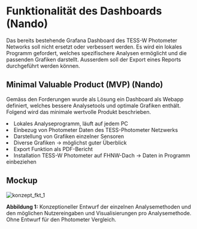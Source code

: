 # Funktionalität des Dashboards (Nando)

Das bereits bestehende Grafana Dashboard des TESS-W Photometer Networks soll nicht ersetzt oder verbessert werden. Es wird ein lokales Programm gefordert, welches spezifischere Analysen ermöglicht und die passenden Grafiken darstellt. Ausserdem soll der Export eines Reports durchgeführt werden können.

## Minimal Valuable Product (MVP) (Nando)

Gemäss den Forderungen wurde als Lösung ein Dashboard als Webapp definiert, welches bessere Analysetools und optimale Grafiken enthält. Folgend wird das minimale wertvolle Produkt beschrieben.

<li>Lokales Analyseprogramm, läuft auf jedem PC</li>
<li>Einbezug von Photometer Daten des TESS-Photometer Netzwerks</li>
<li>Darstellung von Grafiken einzelner Sensoren</li>
<li>Diverse Grafiken -> möglichst guter Überblick</li>
<li>Export Funktion als PDF-Bericht</li>
<li>Installation TESS-W Photometer auf FHNW-Dach -> Daten in Programm einbeziehen</li>

## Mockup

![konzept_fkt_1](/concept/konzept_fkt_1.png)

**Abbildung 1:** Konzeptioneller Entwurf der einzelnen Analysemethoden und den möglichen Nutzereingaben und Visualisierungen pro Analysemethode. Ohne Entwurf für den Photometer Vergleich.